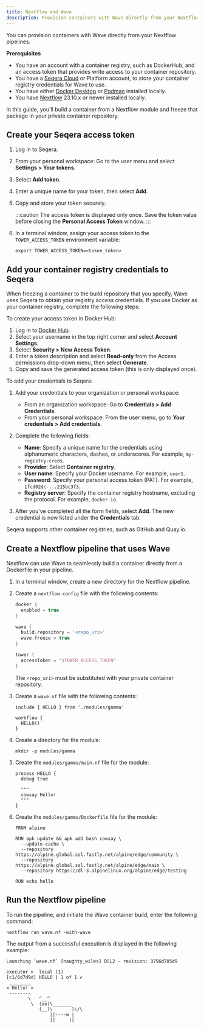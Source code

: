 ```yaml
---
title: Nextflow and Wave
description: Provision containers with Wave directly from your Nextflow pipelines
---
```


You can provision containers with Wave directly from your Nextflow pipelines.

**Prerequisites**

- You have an account with a container registry, such as DockerHub, and an access token that provides write access to your container repository.
- You have a [Seqera Cloud](https://cloud.seqera.io/login) or Platform account, to store your container registry credentials for Wave to use.
- You have either [Docker Desktop] or [Podman] installed locally.
- You have [Nextflow] 23.10.x or newer installed locally.

In this guide, you'll build a container from a Nextflow module and freeze that package in your private container repository.

## Create your Seqera access token

1. Log in to Seqera.
1. From your personal workspace: Go to the user menu and select **Settings > Your tokens**.
1. Select **Add token**.
1. Enter a unique name for your token, then select **Add**.
1. Copy and store your token securely.

    :::caution
    The access token is displayed only once. Save the token value before closing the **Personal Access Token** window.
    :::

1. In a terminal window, assign your access token to the `TOWER_ACCESS_TOKEN` environment variable:

    ```
    export TOWER_ACCESS_TOKEN=<token_token>
    ```

## Add your container registry credentials to Seqera

When freezing a container to the build repository that you specify, Wave uses Seqera to obtain your registry access credentials. If you use Docker as your container registry, complete the following steps:

To create your access token in Docker Hub:

1. Log in to [Docker Hub](https://hub.docker.com/).
2. Select your username in the top right corner and select **Account Settings**.
3. Select **Security > New Access Token**.
4. Enter a token description and select **Read-only** from the Access permissions drop-down menu, then select **Generate**.
5. Copy and save the generated access token (this is only displayed once).

To add your credentials to Seqera:

1.  Add your credentials to your organization or personal workspace:
    - From an organization workspace: Go to **Credentials > Add Credentials**.
    - From your personal workspace: From the user menu, go to **Your credentials > Add credentials**.

2.  Complete the following fields:

    - **Name**: Specify a unique name for the credentials using alphanumeric characters, dashes, or underscores. For example, `my-registry-creds`.
    - **Provider**: Select **Container registry**.
    - **User name**: Specify your Docker username. For example, `user1`.
    - **Password**: Specify your personal access token (PAT). For example, `1fcd02dc-...215bc3f3`.
    - **Registry server**: Specify the container registry hostname, excluding the protocol. For example, `docker.io`.

3.  After you've completed all the form fields, select **Add**. The new credential is now listed under the **Credentials** tab.

Seqera supports other container registries, such as GitHub and Quay.io.

## Create a Nextflow pipeline that uses Wave

Nextflow can use Wave to seamlessly build a container directly from a Dockerfile in your pipeline.

1. In a terminal window, create a new directory for the Nextflow pipeline.

1. Create a `nextflow.config` file with the following contents:

    ```groovy
    docker {
      enabled = true
    }

    wave {
      build.repository = '<repo_uri>'
      wave.freeze = true
    }

    tower {
      accessToken = "$TOWER_ACCESS_TOKEN"
    }
    ```

    The `<repo_uri>` must be substituted with your private container repository.

1. Create a `wave.nf` file with the following contents:

    ```nextflow
    include { HELLO } from './modules/gamma'

    workflow {
      HELLO()
    }
    ```

1. Create a directory for the module:
    ```
    mkdir -p modules/gamma
    ```

1. Create the `modules/gamma/main.nf` file for the module:

    ```
    process HELLO {
      debug true

      """
      cowsay Hello!
      """
    }
    ```

1. Create the `modules/gamma/Dockerfile` file for the module:

    ```
    FROM alpine

    RUN apk update && apk add bash cowsay \
      --update-cache \
      --repository https://alpine.global.ssl.fastly.net/alpine/edge/community \
      --repository https://alpine.global.ssl.fastly.net/alpine/edge/main \
      --repository https://dl-3.alpinelinux.org/alpine/edge/testing

    RUN echo hello
    ```

## Run the Nextflow pipeline

To run the pipeline, and initiate the Wave container build, enter the following command:

```
nextflow run wave.nf -with-wave
```

The output from a successful execution is displayed in the following example:

```
Launching `wave.nf` [naughty_wiles] DSL2 - revision: 3756d705d9

executor >  local (1)
[c1/6d7d9d] HELLO | 1 of 1 ✔
 ________
< Hello! >
 --------
        \   ^__^
         \  (oo)\_______
            (__)\       )\/\
                ||----w |
                ||     ||
```

[sc]: https://seqera.io/containers/
[conda]: https://docs.conda.io/en/latest/
[Nextflow]: https://www.nextflow.io/docs/latest/install.html
[Podman]: https://podman.io/docs/installation
[Docker Desktop]: https://www.docker.com/products/docker-desktop/

[wave-build]: /wave_docs/wave_repo/docs/cli/reference.mdx#build-a-container
[nf-config]: /wave_docs/wave_repo/docs/nextflow.mdx#configuration-options
[wave-cli]: /wave_docs/wave_repo/docs/cli/index.mdx
